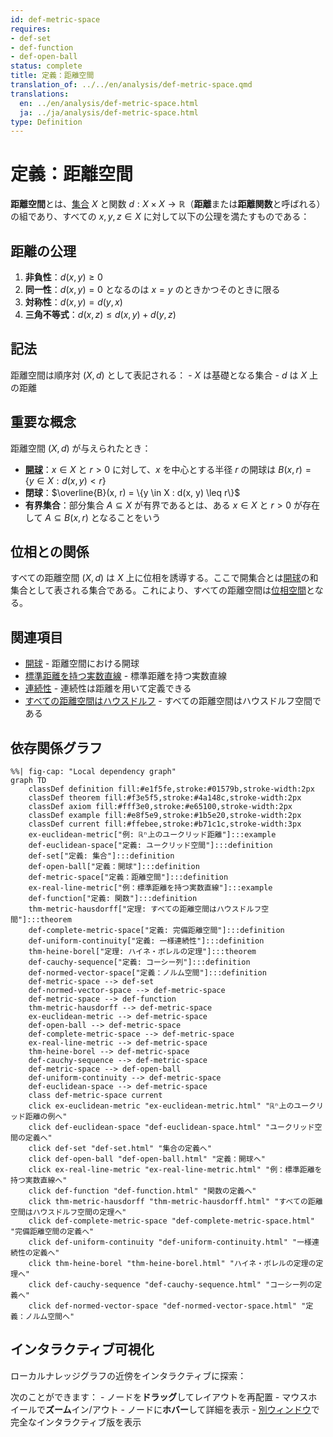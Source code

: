 ```yaml
---
id: def-metric-space
requires:
- def-set
- def-function
- def-open-ball
status: complete
title: 定義：距離空間
translation_of: ../../en/analysis/def-metric-space.qmd
translations:
  en: ../en/analysis/def-metric-space.html
  ja: ../ja/analysis/def-metric-space.html
type: Definition
---
```


# 定義：距離空間 {#def-metric-space}

**距離空間**とは、[集合](../logic-set-theory/def-set.qmd) $X$ と関数 $d: X \times X \to \mathbb{R}$（**距離**または**距離関数**と呼ばれる）の組であり、すべての $x, y, z \in X$ に対して以下の公理を満たすものである：

## 距離の公理

1. **非負性**：$d(x, y) \geq 0$
2. **同一性**：$d(x, y) = 0$ となるのは $x = y$ のときかつそのときに限る
3. **対称性**：$d(x, y) = d(y, x)$
4. **三角不等式**：$d(x, z) \leq d(x, y) + d(y, z)$

## 記法

距離空間は順序対 $(X, d)$ として表記される：
- $X$ は基礎となる集合
- $d$ は $X$ 上の距離

## 重要な概念

距離空間 $(X, d)$ が与えられたとき：

- **[開球](def-open-ball.qmd)**：$x \in X$ と $r > 0$ に対して、$x$ を中心とする半径 $r$ の開球は $B(x, r) = \{y \in X : d(x, y) < r\}$
- **閉球**：$\overline{B}(x, r) = \{y \in X : d(x, y) \leq r\}$
- **有界集合**：部分集合 $A \subseteq X$ が有界であるとは、ある $x \in X$ と $r > 0$ が存在して $A \subseteq B(x, r)$ となることをいう

## 位相との関係

すべての距離空間 $(X, d)$ は $X$ 上に位相を誘導する。ここで開集合とは[開球](def-open-ball.qmd)の和集合として表される集合である。これにより、すべての距離空間は[位相空間](../topology/def-topological-space.qmd)となる。

## 関連項目

- [開球](def-open-ball.qmd) - 距離空間における開球
- [標準距離を持つ実数直線](ex-real-line-metric.qmd) - 標準距離を持つ実数直線
- [連続性](def-continuity.qmd) - 連続性は距離を用いて定義できる
- [すべての距離空間はハウスドルフ](../topology/thm-metric-hausdorff.qmd) - すべての距離空間はハウスドルフ空間である

## 依存関係グラフ

```mermaid
%%| fig-cap: "Local dependency graph"
graph TD
    classDef definition fill:#e1f5fe,stroke:#01579b,stroke-width:2px
    classDef theorem fill:#f3e5f5,stroke:#4a148c,stroke-width:2px
    classDef axiom fill:#fff3e0,stroke:#e65100,stroke-width:2px
    classDef example fill:#e8f5e9,stroke:#1b5e20,stroke-width:2px
    classDef current fill:#ffebee,stroke:#b71c1c,stroke-width:3px
    ex-euclidean-metric["例: ℝⁿ上のユークリッド距離"]:::example
    def-euclidean-space["定義: ユークリッド空間"]:::definition
    def-set["定義: 集合"]:::definition
    def-open-ball["定義：開球"]:::definition
    def-metric-space["定義：距離空間"]:::definition
    ex-real-line-metric["例：標準距離を持つ実数直線"]:::example
    def-function["定義: 関数"]:::definition
    thm-metric-hausdorff["定理: すべての距離空間はハウスドルフ空間"]:::theorem
    def-complete-metric-space["定義: 完備距離空間"]:::definition
    def-uniform-continuity["定義: 一様連続性"]:::definition
    thm-heine-borel["定理: ハイネ・ボレルの定理"]:::theorem
    def-cauchy-sequence["定義: コーシー列"]:::definition
    def-normed-vector-space["定義：ノルム空間"]:::definition
    def-metric-space --> def-set
    def-normed-vector-space --> def-metric-space
    def-metric-space --> def-function
    thm-metric-hausdorff --> def-metric-space
    ex-euclidean-metric --> def-metric-space
    def-open-ball --> def-metric-space
    def-complete-metric-space --> def-metric-space
    ex-real-line-metric --> def-metric-space
    thm-heine-borel --> def-metric-space
    def-cauchy-sequence --> def-metric-space
    def-metric-space --> def-open-ball
    def-uniform-continuity --> def-metric-space
    def-euclidean-space --> def-metric-space
    class def-metric-space current
    click ex-euclidean-metric "ex-euclidean-metric.html" "ℝⁿ上のユークリッド距離の例へ"
    click def-euclidean-space "def-euclidean-space.html" "ユークリッド空間の定義へ"
    click def-set "def-set.html" "集合の定義へ"
    click def-open-ball "def-open-ball.html" "定義：開球へ"
    click ex-real-line-metric "ex-real-line-metric.html" "例：標準距離を持つ実数直線へ"
    click def-function "def-function.html" "関数の定義へ"
    click thm-metric-hausdorff "thm-metric-hausdorff.html" "すべての距離空間はハウスドルフ空間の定理へ"
    click def-complete-metric-space "def-complete-metric-space.html" "完備距離空間の定義へ"
    click def-uniform-continuity "def-uniform-continuity.html" "一様連続性の定義へ"
    click thm-heine-borel "thm-heine-borel.html" "ハイネ・ボレルの定理の定理へ"
    click def-cauchy-sequence "def-cauchy-sequence.html" "コーシー列の定義へ"
    click def-normed-vector-space "def-normed-vector-space.html" "定義：ノルム空間へ"
```

## インタラクティブ可視化

ローカルナレッジグラフの近傍をインタラクティブに探索：

::: {.graph-viz data-id="def-metric-space" data-width="700" data-height="500"}
:::

次のことができます：
- ノードを**ドラッグ**してレイアウトを再配置
- マウスホイールで**ズーム**イン/アウト
- ノードに**ホバー**して詳細を表示
- [別ウィンドウ](../../output/interactive/ja/def-metric-space.html){target="_blank"}で完全なインタラクティブ版を表示

